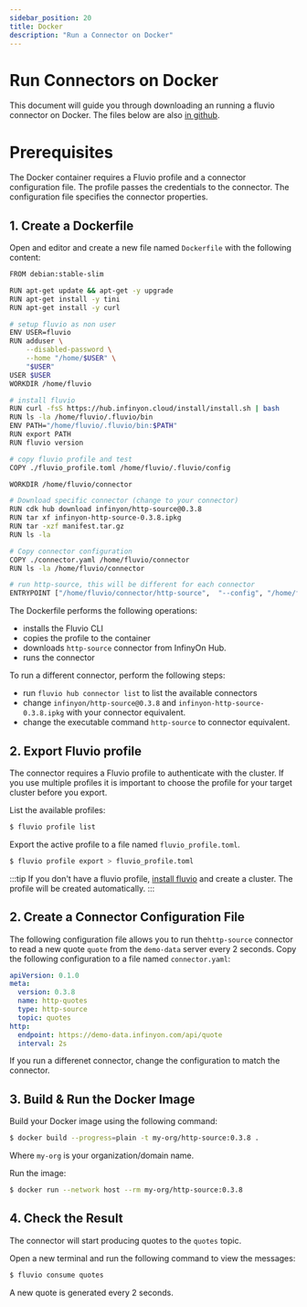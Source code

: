 ```yaml
---
sidebar_position: 20
title: Docker 
description: "Run a Connector on Docker"
---
```


# Run Connectors on Docker

This document will guide you through downloading an running a fluvio connector on Docker. The files below are also [in github].

# Prerequisites

The Docker container requires a Fluvio profile and a connector configuration file. The profile passes the credentials to the connector. The configuration file specifies the connector properties.

## 1. Create a Dockerfile

Open and editor and create a new file named `Dockerfile` with the following content:

```bash
FROM debian:stable-slim

RUN apt-get update && apt-get -y upgrade
RUN apt-get install -y tini
RUN apt-get install -y curl

# setup fluvio as non user
ENV USER=fluvio
RUN adduser \
    --disabled-password \
    --home "/home/$USER" \
    "$USER"
USER $USER
WORKDIR /home/fluvio

# install fluvio
RUN curl -fsS https://hub.infinyon.cloud/install/install.sh | bash
RUN ls -la /home/fluvio/.fluvio/bin
ENV PATH="/home/fluvio/.fluvio/bin:$PATH"
RUN export PATH
RUN fluvio version

# copy fluvio profile and test
COPY ./fluvio_profile.toml /home/fluvio/.fluvio/config

WORKDIR /home/fluvio/connector

# Download specific connector (change to your connector)
RUN cdk hub download infinyon/http-source@0.3.8
RUN tar xf infinyon-http-source-0.3.8.ipkg
RUN tar -xzf manifest.tar.gz
RUN ls -la

# Copy connector configuration
COPY ./connector.yaml /home/fluvio/connector
RUN ls -la /home/fluvio/connector

# run http-source, this will be different for each connector
ENTRYPOINT ["/home/fluvio/connector/http-source",  "--config", "/home/fluvio/connector/connector.yaml"]
```

The Dockerfile performs the following operations:
* installs the Fluvio CLI
* copies the profile to the container
* downloads `http-source` connector from InfinyOn Hub. 
* runs the connector

To run a different connector, perform the following steps:
* run `fluvio hub connector list` to list the available connectors
* change `infinyon/http-source@0.3.8` and `infinyon-http-source-0.3.8.ipkg` with your connector equivalent.
* change the executable command `http-source` to connector equivalent.


## 2. Export Fluvio profile

The connector requires a Fluvio profile to authenticate with the cluster. If you use multiple profiles it is important to choose the profile for your target cluster before you export. 

List the available profiles:

```bash copy="fl"
$ fluvio profile list
```

Export the active profile to a file named `fluvio_profile.toml`.

```bash copy="fl"
$ fluvio profile export > fluvio_profile.toml
```

:::tip
If you don't have a fluvio profile, [install fluvio] and create a cluster. The profile will be created automatically.
::: 


## 2. Create a Connector Configuration File

The following configuration file allows you to run the`http-source` connector to read a new quote `quote` from the `demo-data` server every 2 seconds. Copy the following configuration to a file named `connector.yaml`:

```yaml
apiVersion: 0.1.0
meta:
  version: 0.3.8
  name: http-quotes
  type: http-source
  topic: quotes
http:
  endpoint: https://demo-data.infinyon.com/api/quote
  interval: 2s
```

If you run a differenet connector, change the configuration to match the connector.

## 3. Build  & Run the Docker Image

Build your Docker image using the following command:

```bash copy="fl"
$ docker build --progress=plain -t my-org/http-source:0.3.8 .
```

Where `my-org` is your organization/domain name.

Run the image:

```bash copy="fl"
$ docker run --network host --rm my-org/http-source:0.3.8
```

## 4. Check the Result

The connector will start producing quotes to the `quotes` topic.

Open a new terminal and run the following command to view the messages:

```bash copy="fl"
$ fluvio consume quotes
```

A new quote is generated every 2 seconds.


[in github]: https://github.com/infinyon/fluvio/tree/master/connector/docker
[install fluvio]: /docs/fluvio/quickstart#install-fluvio